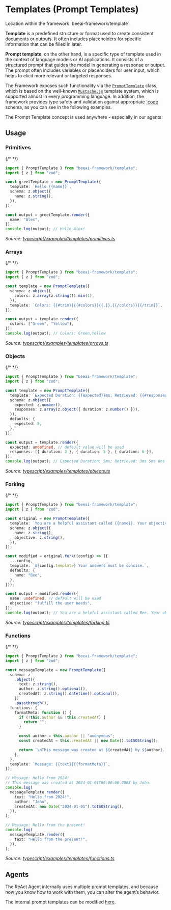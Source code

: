 # Templates (Prompt Templates)

<Tip>
Location within the framework `beeai-framework/template`.
</Tip>

**Template** is a predefined structure or format used to create consistent documents or outputs. It often includes placeholders for specific information that can be filled in later.

**Prompt template**, on the other hand, is a specific type of template used in the context of language models or AI applications.
It consists of a structured prompt that guides the model in generating a response or output. The prompt often includes variables or placeholders for user input, which helps to elicit more relevant or targeted responses.

The Framework exposes such functionality via the [`PromptTemplate`](https://github.com/i-am-bee/beeai-framework/blob/main/typescript/src/template.ts) class, which is based on the well-known [`Mustache.js`](https://github.com/janl/mustache.js) template system, which is supported almost in every programming language.
In addition, the framework provides type safety and validation against appropriate [`code](https://zod.dev/) schema, as you can see in the following examples.

<Tip>
The Prompt Template concept is used anywhere - especially in our agents.
</Tip>

## Usage

### Primitives

{/* <!-- embedme typescript/examples/templates/primitives.ts --> */}

```ts
import { PromptTemplate } from "beeai-framework/template";
import { z } from "zod";

const greetTemplate = new PromptTemplate({
  template: `Hello {{name}}`,
  schema: z.object({
    name: z.string(),
  }),
});

const output = greetTemplate.render({
  name: "Alex",
});
console.log(output); // Hello Alex!
```

_Source: [typescript/examples/templates/primitives.ts](https://github.com/i-am-bee/beeai-framework/blob/main/typescript/examples/templates/primitives.ts)_

### Arrays

{/* <!-- embedme typescript/examples/templates/arrays.ts --> */}

```ts
import { PromptTemplate } from "beeai-framework/template";
import { z } from "zod";

const template = new PromptTemplate({
  schema: z.object({
    colors: z.array(z.string()).min(1),
  }),
  template: `Colors: {{#trim}}{{#colors}}{{.}},{{/colors}}{{/trim}}`,
});

const output = template.render({
  colors: ["Green", "Yellow"],
});
console.log(output); // Colors: Green,Yellow
```

_Source: [typescript/examples/templates/arrays.ts](https://github.com/i-am-bee/beeai-framework/blob/main/typescript/examples/templates/arrays.ts)_

### Objects

{/* <!-- embedme typescript/examples/templates/objects.ts --> */}

```ts
import { PromptTemplate } from "beeai-framework/template";
import { z } from "zod";

const template = new PromptTemplate({
  template: `Expected Duration: {{expected}}ms; Retrieved: {{#responses}}{{duration}}ms {{/responses}}`,
  schema: z.object({
    expected: z.number(),
    responses: z.array(z.object({ duration: z.number() })),
  }),
  defaults: {
    expected: 5,
  },
});

const output = template.render({
  expected: undefined, // default value will be used
  responses: [{ duration: 3 }, { duration: 5 }, { duration: 6 }],
});
console.log(output); // Expected Duration: 5ms; Retrieved: 3ms 5ms 6ms
```

_Source: [typescript/examples/templates/objects.ts](https://github.com/i-am-bee/beeai-framework/blob/main/typescript/examples/templates/objects.ts)_

### Forking

{/* <!-- embedme typescript/examples/templates/forking.ts --> */}

```ts
import { PromptTemplate } from "beeai-framework/template";
import { z } from "zod";

const original = new PromptTemplate({
  template: `You are a helpful assistant called {{name}}. Your objective is to {{objective}}.`,
  schema: z.object({
    name: z.string(),
    objective: z.string(),
  }),
});

const modified = original.fork((config) => ({
  ...config,
  template: `${config.template} Your answers must be concise.`,
  defaults: {
    name: "Bee",
  },
}));

const output = modified.render({
  name: undefined, // default will be used
  objective: "fulfill the user needs",
});
console.log(output); // You are a helpful assistant called Bee. Your objective is to fulfill the user needs. Your answers must be concise.
```

_Source: [typescript/examples/templates/forking.ts](https://github.com/i-am-bee/beeai-framework/blob/main/typescript/examples/templates/forking.ts)_

### Functions

{/* <!-- embedme typescript/examples/templates/functions.ts --> */}

```ts
import { PromptTemplate } from "beeai-framework/template";
import { z } from "zod";

const messageTemplate = new PromptTemplate({
  schema: z
    .object({
      text: z.string(),
      author: z.string().optional(),
      createdAt: z.string().datetime().optional(),
    })
    .passthrough(),
  functions: {
    formatMeta: function () {
      if (!this.author && !this.createdAt) {
        return "";
      }

      const author = this.author || "anonymous";
      const createdAt = this.createdAt || new Date().toISOString();

      return `\nThis message was created at ${createdAt} by ${author}.`;
    },
  },
  template: `Message: {{text}}{{formatMeta}}`,
});

// Message: Hello from 2024!
// This message was created at 2024-01-01T00:00:00.000Z by John.
console.log(
  messageTemplate.render({
    text: "Hello from 2024!",
    author: "John",
    createdAt: new Date("2024-01-01").toISOString(),
  }),
);

// Message: Hello from the present!
console.log(
  messageTemplate.render({
    text: "Hello from the present!",
  }),
);
```

_Source: [typescript/examples/templates/functions.ts](https://github.com/i-am-bee/beeai-framework/blob/main/typescript/examples/templates/functions.ts)_

## Agents

The ReAct Agent internally uses multiple prompt templates, and because now you know how to work with them, you can alter the agent’s behavior.

The internal prompt templates can be modified [here](https://github.com/i-am-bee/beeai-framework/blob/main/typescript/examples/agents/react_advanced.ts).
